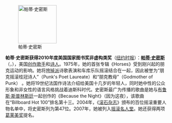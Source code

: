 [[File:Patti Smith performing in Finland, 2007.jpg|120px|left|帕蒂·史密斯]]

'''帕蒂·史密斯获得2010年度美国国家图书奖非虚构类奖'''（[http://www.nytimes.com/2010/11/18/books/18awards.html?ref=books 纽约时报]）：'''[[帕蒂·史密斯]]'''（'''{{lang|en|Patti Smith}}'''，{{bd|1946年|12月30日|catIdx=S}}），美国[[创作歌手]]和[[诗人]]。1975年，她的首张专辑《Horses》受到刚兴起的朋克运动的影响。她将[[垮掉的一代|垮掉派]]诗歌表演和车库乐队摇滚结合在一起，因此被誉为“朋克摇滚桂冠诗人”（Punk's Poet Laureate）和“朋克教母”（Godmother of Punk） 。她将19世纪法国作诗法介绍给美国十几岁的年轻人，同时她中性的公众形象和非女性的语言风格挑战着迪斯科时代。史密斯最广为传播的歌曲是她与[[布鲁斯·斯普林斯廷]]一起创作的《Because the Night》（因为这夜），该歌曲在“Billboard Hot 100”排名第十三。2004年，《[[滚石杂志]]》颁布的百位摇滚重要人物名单中，将史密斯列为第47位。2007年，她被列入[[摇滚名人堂]]。她还获得两项[[葛莱美奖]]提名。
